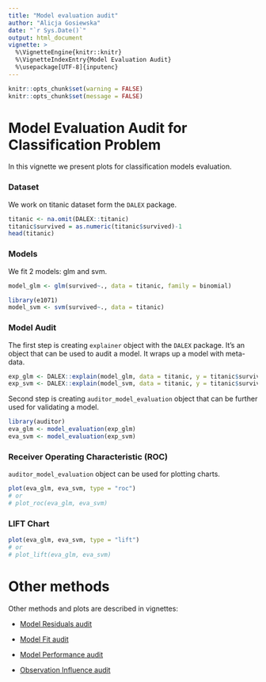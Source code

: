 ```yaml
---
title: "Model evaluation audit"
author: "Alicja Gosiewska"
date: "`r Sys.Date()`"
output: html_document
vignette: >
  %\VignetteEngine{knitr::knitr}
  %\VignetteIndexEntry{Model Evaluation Audit}
  %\usepackage[UTF-8]{inputenc}
---
```



```r
knitr::opts_chunk$set(warning = FALSE)
knitr::opts_chunk$set(message = FALSE)
```


# Model Evaluation Audit for Classification Problem

In this vignette we present plots for classification models evaluation.


### Dataset

We work on titanic dataset form the `DALEX` package.

```r
titanic <- na.omit(DALEX::titanic)
titanic$survived = as.numeric(titanic$survived)-1
head(titanic)
```


### Models

We fit 2 models: glm and svm.

```r
model_glm <- glm(survived~., data = titanic, family = binomial)

library(e1071)
model_svm <- svm(survived~., data = titanic)
```

### Model Audit

The first step is creating `explainer` object with the `DALEX` package. It’s an object that can be used to audit a model. It wraps up a model with meta-data.

```r
exp_glm <- DALEX::explain(model_glm, data = titanic, y = titanic$survived)
exp_svm <- DALEX::explain(model_svm, data = titanic, y = titanic$survived, label = "svm")
```

Second step is creating `auditor_model_evaluation` object that can be further used for validating a model.

```r
library(auditor)
eva_glm <- model_evaluation(exp_glm)
eva_svm <- model_evaluation(exp_svm)
```


### Receiver Operating Characteristic (ROC)

`auditor_model_evaluation` object can be used for plotting charts.

```r
plot(eva_glm, eva_svm, type = "roc")
# or
# plot_roc(eva_glm, eva_svm)
```

### LIFT Chart

```r
plot(eva_glm, eva_svm, type = "lift")
# or
# plot_lift(eva_glm, eva_svm)
```



# Other methods

Other methods and plots are described in vignettes: 

* [Model Residuals audit](https://modeloriented.github.io/auditor/articles/model_residuals_audit.html)

* [Model Fit audit](https://modeloriented.github.io/auditor/articles/model_fit_audit.html)

* [Model Performance audit](https://modeloriented.github.io/auditor/articles/model_performance_audit.html)

* [Observation Influence audit](https://modeloriented.github.io/auditor/articles/observation_influence_audit.html)


